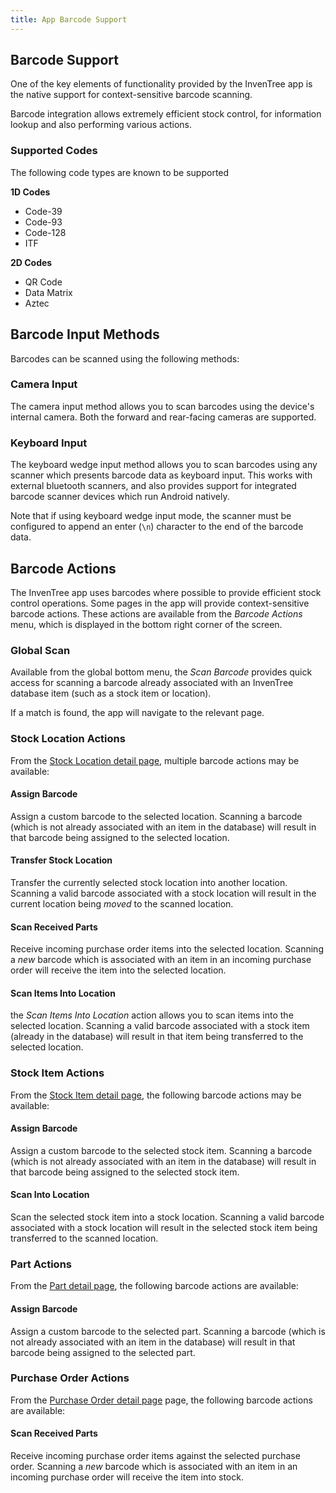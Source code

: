 ```yaml
---
title: App Barcode Support
---
```



## Barcode Support

One of the key elements of functionality provided by the InvenTree app is the native support for context-sensitive barcode scanning.

Barcode integration allows extremely efficient stock control, for information lookup and also performing various actions.

### Supported Codes

The following code types are known to be supported

**1D Codes**

- Code-39
- Code-93
- Code-128
- ITF

**2D Codes**

- QR Code
- Data Matrix
- Aztec

## Barcode Input Methods

Barcodes can be scanned using the following methods:

### Camera Input

The camera input method allows you to scan barcodes using the device's internal camera. Both the forward and rear-facing cameras are supported.

### Keyboard Input

The keyboard wedge input method allows you to scan barcodes using any scanner which presents barcode data as keyboard input. This works with external bluetooth scanners, and also provides support for integrated barcode scanner devices which run Android natively.

Note that if using keyboard wedge input mode, the scanner must be configured to append an enter (`\n`) character to the end of the barcode data.

## Barcode Actions

The InvenTree app uses barcodes where possible to provide efficient stock control operations. Some pages in the app will provide context-sensitive barcode actions. These actions are available from the *Barcode Actions* menu, which is displayed in the bottom right corner of the screen.

### Global Scan

Available from the global bottom menu, the *Scan Barcode* provides quick access for scanning a barcode already associated with an InvenTree database item (such as a stock item or location).

If a match is found, the app will navigate to the relevant page.

### Stock Location Actions

From the [Stock Location detail page](/app/stock.md#stock-location-view), multiple barcode actions may be available:

<Thumbnail src="/img/app/barcode_stock_location_actions.png" title="Stock location actions" />

#### Assign Barcode

Assign a custom barcode to the selected location. Scanning a barcode (which is not already associated with an item in the database) will result in that barcode being assigned to the selected location.

#### Transfer Stock Location

Transfer the currently selected stock location into another location. Scanning a valid barcode associated with a stock location will result in the current location being *moved* to the scanned location.

#### Scan Received Parts

Receive incoming purchase order items into the selected location. Scanning a *new* barcode which is associated with an item in an incoming purchase order will receive the item into the selected location.

#### Scan Items Into Location

the *Scan Items Into Location* action allows you to scan items into the selected location. Scanning a valid barcode associated with a stock item (already in the database) will result in that item being transferred to the selected location.

### Stock Item Actions

From the [Stock Item detail page](/app/stock.md#stock-item-detail-view), the following barcode actions may be available:

<Thumbnail src="/img/app/barcode_stock_item_actions.png" title="Stock item actions" />

#### Assign Barcode

Assign a custom barcode to the selected stock item. Scanning a barcode (which is not already associated with an item in the database) will result in that barcode being assigned to the selected stock item.

#### Scan Into Location

Scan the selected stock item into a stock location. Scanning a valid barcode associated with a stock location will result in the selected stock item being transferred to the scanned location.

### Part Actions

From the [Part detail page](/app/part.md#part-detail-view), the following barcode actions are available:

<Thumbnail src="/img/app/barcode_part_actions.png" title="Part actions" />

#### Assign Barcode

Assign a custom barcode to the selected part. Scanning a barcode (which is not already associated with an item in the database) will result in that barcode being assigned to the selected part.

### Purchase Order Actions

From the [Purchase Order detail page](/app/po.md#purchase-order-detail) page, the following barcode actions are available:

<Thumbnail src="/img/app/barcode_po_actions.png" title="Purchase order actions" />

#### Scan Received Parts

Receive incoming purchase order items against the selected purchase order. Scanning a *new* barcode which is associated with an item in an incoming purchase order will receive the item into stock.
